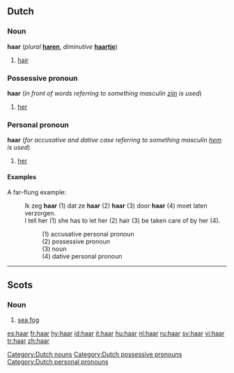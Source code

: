 ==Dutch==

===Noun===
'''haar''' {{n}} (''plural'' '''[[haren]]''', ''diminutive'' '''[[haartje]]''')

# [[hair]]

[[Category:Dutch nouns]]

===Possessive pronoun===
'''haar''' {{f}} (''in front of words referring to something masculin [[zijn]] is used'')

# [[her]]

[[Category:Dutch possessive pronouns]]

===Personal pronoun===
'''haar''' {{f}} (''for accusative and dative case referring to something masculin [[hem]] is used'')

# [[her]]

[[Category:Dutch personal pronouns]]

====Examples====
;A far-flung example:

:Ik zeg '''haar''' (1) dat ze '''haar''' (2) '''haar''' (3) door '''haar''' (4) moet laten verzorgen.<br />
:I tell her (1) she has to let her (2) hair (3) be taken care of by her (4).

::(1) accusative personal pronoun
::(2) possessive pronoun
::(3) noun
::(4) dative personal pronoun

----

==Scots==

===Noun===
{{sco-noun|-}}

# [[sea fog]]

[[es:haar]]
[[fr:haar]]
[[hy:haar]]
[[id:haar]]
[[it:haar]]
[[hu:haar]]
[[nl:haar]]
[[ru:haar]]
[[sv:haar]]
[[vi:haar]]
[[tr:haar]]
[[zh:haar]]